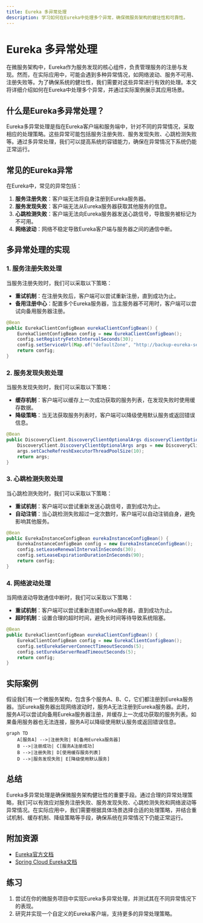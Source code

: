 ```yaml
---
title: Eureka 多异常处理
description: 学习如何在Eureka中处理多个异常，确保微服务架构的健壮性和可靠性。
---
```


# Eureka 多异常处理

在微服务架构中，Eureka作为服务发现的核心组件，负责管理服务的注册与发现。然而，在实际应用中，可能会遇到多种异常情况，如网络波动、服务不可用、注册失败等。为了确保系统的健壮性，我们需要对这些异常进行有效的处理。本文将详细介绍如何在Eureka中处理多个异常，并通过实际案例展示其应用场景。

## 什么是Eureka多异常处理？

Eureka多异常处理是指在Eureka客户端和服务端中，针对不同的异常情况，采取相应的处理策略。这些异常可能包括服务注册失败、服务发现失败、心跳检测失败等。通过多异常处理，我们可以提高系统的容错能力，确保在异常情况下系统仍能正常运行。

## 常见的Eureka异常

在Eureka中，常见的异常包括：

1. **服务注册失败**：客户端无法将自身注册到Eureka服务器。
2. **服务发现失败**：客户端无法从Eureka服务器获取其他服务的信息。
3. **心跳检测失败**：客户端无法向Eureka服务器发送心跳信号，导致服务被标记为不可用。
4. **网络波动**：网络不稳定导致Eureka客户端与服务器之间的通信中断。

## 多异常处理的实现

### 1. 服务注册失败处理

当服务注册失败时，我们可以采取以下策略：

- **重试机制**：在注册失败后，客户端可以尝试重新注册，直到成功为止。
- **备用注册中心**：配置多个Eureka服务器，当主服务器不可用时，客户端可以尝试向备用服务器注册。

```java
@Bean
public EurekaClientConfigBean eurekaClientConfigBean() {
    EurekaClientConfigBean config = new EurekaClientConfigBean();
    config.setRegistryFetchIntervalSeconds(30);
    config.setServiceUrl(Map.of("defaultZone", "http://backup-eureka-server:8761/eureka/"));
    return config;
}
```

### 2. 服务发现失败处理

当服务发现失败时，我们可以采取以下策略：

- **缓存机制**：客户端可以缓存上一次成功获取的服务列表，在发现失败时使用缓存数据。
- **降级策略**：当无法获取服务列表时，客户端可以降级使用默认服务或返回错误信息。

```java
@Bean
public DiscoveryClient.DiscoveryClientOptionalArgs discoveryClientOptionalArgs() {
    DiscoveryClient.DiscoveryClientOptionalArgs args = new DiscoveryClient.DiscoveryClientOptionalArgs();
    args.setCacheRefreshExecutorThreadPoolSize(10);
    return args;
}
```

### 3. 心跳检测失败处理

当心跳检测失败时，我们可以采取以下策略：

- **重试机制**：客户端可以尝试重新发送心跳信号，直到成功为止。
- **自动注销**：当心跳检测失败超过一定次数时，客户端可以自动注销自身，避免影响其他服务。

```java
@Bean
public EurekaInstanceConfigBean eurekaInstanceConfigBean() {
    EurekaInstanceConfigBean config = new EurekaInstanceConfigBean();
    config.setLeaseRenewalIntervalInSeconds(30);
    config.setLeaseExpirationDurationInSeconds(90);
    return config;
}
```

### 4. 网络波动处理

当网络波动导致通信中断时，我们可以采取以下策略：

- **重试机制**：客户端可以尝试重新连接Eureka服务器，直到成功为止。
- **超时机制**：设置合理的超时时间，避免长时间等待导致系统阻塞。

```java
@Bean
public EurekaClientConfigBean eurekaClientConfigBean() {
    EurekaClientConfigBean config = new EurekaClientConfigBean();
    config.setEurekaServerConnectTimeoutSeconds(5);
    config.setEurekaServerReadTimeoutSeconds(5);
    return config;
}
```

## 实际案例

假设我们有一个微服务架构，包含多个服务A、B、C，它们都注册到Eureka服务器。当Eureka服务器出现网络波动时，服务A无法注册到Eureka服务器。此时，服务A可以尝试向备用Eureka服务器注册，并缓存上一次成功获取的服务列表。如果备用服务器也无法连接，服务A可以降级使用默认服务或返回错误信息。

```mermaid
graph TD
    A[服务A] -->|注册失败| B[备用Eureka服务器]
    B -->|注册成功| C[服务A注册成功]
    B -->|注册失败| D[使用缓存服务列表]
    D -->|服务发现失败| E[降级使用默认服务]
```

## 总结

Eureka多异常处理是确保微服务架构健壮性的重要手段。通过合理的异常处理策略，我们可以有效应对服务注册失败、服务发现失败、心跳检测失败和网络波动等异常情况。在实际应用中，我们需要根据具体场景选择合适的处理策略，并结合重试机制、缓存机制、降级策略等手段，确保系统在异常情况下仍能正常运行。

## 附加资源

- [Eureka官方文档](https://github.com/Netflix/eureka/wiki)
- [Spring Cloud Eureka文档](https://spring.io/projects/spring-cloud-netflix)

## 练习

1. 尝试在你的微服务项目中实现Eureka多异常处理，并测试其在不同异常情况下的表现。
2. 研究并实现一个自定义的Eureka客户端，支持更多的异常处理策略。